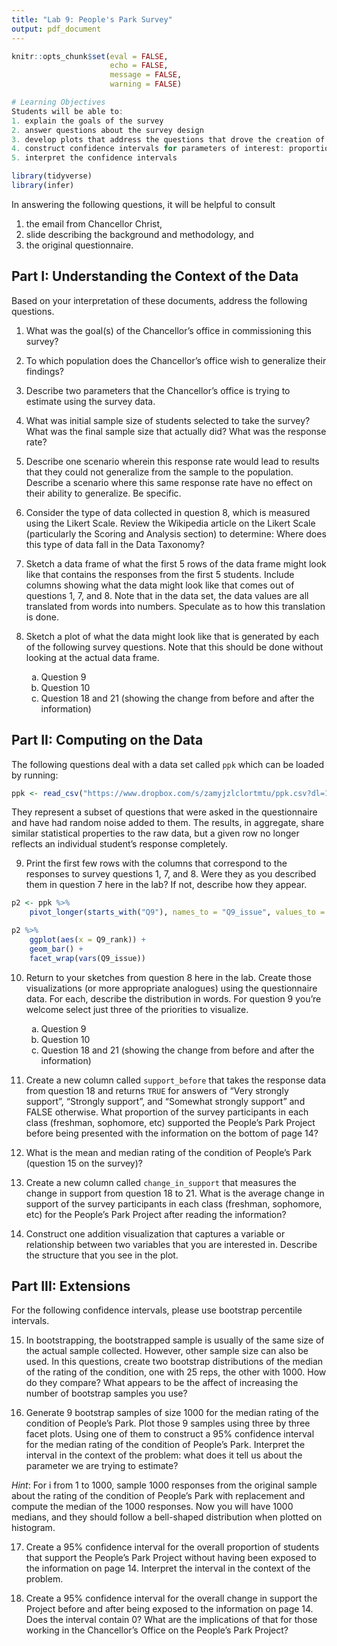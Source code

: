 ```yaml
---
title: "Lab 9: People's Park Survey"
output: pdf_document
---
```


```r
knitr::opts_chunk$set(eval = FALSE, 
                      echo = FALSE,
                      message = FALSE,
                      warning = FALSE)
```

```r
# Learning Objectives
Students will be able to:
1. explain the goals of the survey
2. answer questions about the survey design
3. develop plots that address the questions that drove the creation of the survey
4. construct confidence intervals for parameters of interest: proportions, difference in proportions, and means
5. interpret the confidence intervals
```

```r
library(tidyverse)
library(infer)
```

In answering the following questions, it will be helpful to consult

1. the email from Chancellor Christ,
2. slide describing the background and methodology, and
3. the original questionnaire.

## Part I: Understanding the Context of the Data

Based on your interpretation of these documents, address the following questions.

1. What was the goal(s) of the Chancellor's office in commissioning this survey?

2. To which population does the Chancellor's office wish to generalize their findings?

3. Describe two parameters that the Chancellor's office is trying to estimate using the survey data.

4. What was initial sample size of students selected to take the survey? What was the final sample size that actually did? What was the response rate?

5. Describe one scenario wherein this response rate would lead to results that they could not generalize from the sample to the population. Describe a scenario where this same response rate have no effect on their ability to generalize. Be specific.

6. Consider the type of data collected in question 8, which is measured using the Likert Scale. Review the Wikipedia article on the Likert Scale (particularly the Scoring and Analysis section) to determine: Where does this type of data fall in the Data Taxonomy? 

7. Sketch a data frame of what the first 5 rows of the data frame might look like that contains the responses from the first 5 students. Include columns showing what the data might look like that comes out of questions 1, 7, and 8. Note that in the data set, the data values are all translated from words into numbers. Speculate as to how this translation is done.

8. Sketch a plot of what the data might look like that is generated by each of the following survey questions. Note that this should be done without looking at the actual data frame.
    a. Question 9
    b. Question 10
    c. Question 18 and 21 (showing the change from before and after the information)
    

## Part II: Computing on the Data

The following questions deal with a data set called `ppk` which can be loaded by running:

```r
ppk <- read_csv("https://www.dropbox.com/s/zamyjzlclortmtu/ppk.csv?dl=1")
```

They represent a subset of questions that were asked in the questionnaire and have had random noise added to them. The results, in aggregate, share similar statistical properties to the raw data, but a given row no longer reflects an individual student's response completely.

9. Print the first few rows with the columns that correspond to the responses to survey questions 1, 7, and 8. Were they as you described them in question 7 here in the lab? If not, describe how they appear.

```r
p2 <- ppk %>%
    pivot_longer(starts_with("Q9"), names_to = "Q9_issue", values_to = "Q9_rank")

p2 %>%
    ggplot(aes(x = Q9_rank)) +
    geom_bar() +
    facet_wrap(vars(Q9_issue))
```


10. Return to your sketches from question 8 here in the lab. Create those visualizations (or more appropriate analogues) using the questionnaire data. For each, describe the distribution in words. For question 9 you're welcome select just three of the priorities to visualize.

    a. Question 9
    b. Question 10
    c. Question 18 and 21 (showing the change from before and after the information)

11. Create a new column called `support_before` that takes the response data from question 18 and returns `TRUE` for answers of "Very strongly support", "Strongly support", and "Somewhat strongly support" and FALSE otherwise. What proportion of the survey participants in each class (freshman, sophomore, etc) supported the People's Park Project before being presented with the information on the bottom of page 14?

12. What is the mean and median rating of the condition of People's Park (question 15 on the survey)?

13. Create a new column called `change_in_support` that measures the change in support from question 18 to 21. What is the average change in support of the survey participants in each class (freshman, sophomore, etc) for the People's Park Project after reading the information?

14. Construct one addition visualization that captures a variable or relationship between two variables that you are interested in. Describe the structure that you see in the plot.

## Part III: Extensions

For the following confidence intervals, please use bootstrap percentile intervals.

15. In bootstrapping, the bootstrapped sample is usually of the same size of the actual sample collected. However, other sample size can also be used. In this questions, create two bootstrap distributions of the
median of the rating of the condition, one with 25 reps, the other with 1000. How do they compare? What appears to be the affect of increasing the number of bootstrap samples you use?

16. Generate 9 bootstrap samples of size 1000 for the median rating of the condition of People's Park. Plot those 9 samples using three by three facet plots. Using one of them to construct a 95% confidence interval for the median rating of the condition of People's Park. Interpret the interval in the context of the problem: what does it tell us about the parameter we are trying to estimate?

*Hint*: For i from 1 to 1000, sample 1000 responses from the original sample about the rating of the condition of People's Park with replacement and compute the median of the 1000 responses. Now you will have 1000 medians, and they should follow a bell-shaped distribution when plotted on histogram.

17. Create a 95% confidence interval for the overall proportion of students that support the People's Park Project without having been exposed to the information on page 14. Interpret the interval in the context of the problem.

18. Create a 95% confidence interval for the overall change in support the Project before and after being exposed to the information on page 14. Does the interval contain 0? What are the implications of that for those working in the Chancellor's Office on the People's Park Project?


